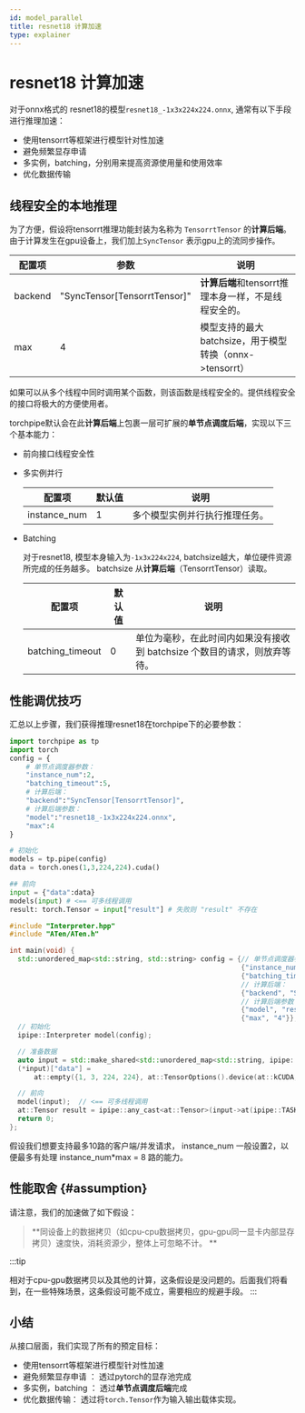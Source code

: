 ```yaml
---
id: model_parallel
title: resnet18 计算加速
type: explainer
---
```





# resnet18 计算加速
对于onnx格式的 resnet18的模型`resnet18_-1x3x224x224.onnx`,
通常有以下手段进行推理加速：
- 使用tensorrt等框架进行模型针对性加速 
- 避免频繁显存申请
- 多实例，batching，分别用来提高资源使用量和使用效率
- 优化数据传输



##  线程安全的本地推理


为了方便，假设将tensorrt推理功能封装为名称为 `TensorrtTensor` 的**计算后端**。由于计算发生在gpu设备上，我们加上`SyncTensor` 表示gpu上的流同步操作。

| 配置项  | 参数                         | 说明                                                 |
|---------|------------------------------|----------------------------------------------------|
| backend | "SyncTensor[TensorrtTensor]" | **计算后端**和tensorrt推理本身一样，不是线程安全的。   |
| max     | 4                            | 模型支持的最大batchsize，用于模型转换（onnx->tensorrt） |


如果可以从多个线程中同时调用某个函数，则该函数是线程安全的。提供线程安全的接口将极大的方便使用者。

torchpipe默认会在此**计算后端**上包裹一层可扩展的**单节点调度后端**，实现以下三个基本能力：
- 前向接口线程安全性


-  多实例并行

    | 配置项       | 默认值 | 说明                          |
    |--------------|--------|-----------------------------|
    | instance_num | 1      | 多个模型实例并行执行推理任务。 |
    

- Batching

    对于resnet18, 模型本身输入为`-1x3x224x224`, batchsize越大，单位硬件资源所完成的任务越多。 batchsize 从**计算后端**（TensorrtTensor）读取。

    | 配置项           | 默认值 | 说明                                                                   |
    |------------------|--------|----------------------------------------------------------------------|
    | batching_timeout | 0      | 单位为毫秒，在此时间内如果没有接收到 batchsize 个数目的请求，则放弃等待。 |
        


## 性能调优技巧
汇总以上步骤，我们获得推理resnet18在torchpipe下的必要参数：

<Tabs groupId="language"  className="unique-tabs">
<TabItem value="python" label="Python">

<!-- |                             | 值       | 备注                                       |
-----|-----------------------------|----------|------------------------------------------|----
     | `torchpipe.TASK_DATA_KEY`   | "data"   | 代表输入，必需存在，同一大版本不会改变定义   |
     | `torchpipe.TASK_RESULT_KEY` | "result" | 代表输出，可能不存在，同一大版本不会改变定义 | -->

```python
import torchpipe as tp
import torch
config = {
    # 单节点调度器参数： 
    "instance_num":2,
    "batching_timeout":5,
    # 计算后端：
    "backend":"SyncTensor[TensorrtTensor]",
    # 计算后端参数：
    "model":"resnet18_-1x3x224x224.onnx",
    "max":4 
}

# 初始化
models = tp.pipe(config)
data = torch.ones(1,3,224,224).cuda()

## 前向
input = {"data":data}
models(input) # <== 可多线程调用
result: torch.Tensor = input["result"] # 失败则 "result" 不存在
```

</TabItem>
<TabItem value="cpp" label="C++">

<!-- |                        | 值       | 备注
-----|------------------------|----------|-----------------------
     | ipipe::TASK_DATA_KEY   | "data"   | 代表输入，必需存在，同一大版本不会改变定义
     | ipipe::TASK_RESULT_KEY | "result" | 代表输出，可能不存在，同一大版本不会改变定义
 -->

```cpp
#include "Interpreter.hpp"
#include "ATen/ATen.h"

int main(void) {
  std::unordered_map<std::string, std::string> config = {// 单节点调度器参数：
                                                         {"instance_num", "2"},
                                                         {"batching_timeout", "5"},
                                                         // 计算后端：
                                                         {"backend", "SyncTensor[TensorrtTensor]"},
                                                         // 计算后端参数：
                                                         {"model", "resnet18_-1x3x224x224.onnx"},
                                                         {"max", "4"}};
  // 初始化
  ipipe::Interpreter model(config);

  // 准备数据
  auto input = std::make_shared<std::unordered_map<std::string, ipipe::any>>();
  (*input)["data"] =
      at::empty({1, 3, 224, 224}, at::TensorOptions().device(at::kCUDA, -1).dtype(at::kFloat));

  // 前向
  model(input);  // <== 可多线程调用
  at::Tensor result = ipipe::any_cast<at::Tensor>(input->at(ipipe::TASK_RESULT_KEY));
  return 0;
};
```

</TabItem>
</Tabs>

假设我们想要支持最多10路的客户端/并发请求， instance_num 一般设置2，以便最多有处理 instance_num*max = 8 路的能力。


## 性能取舍 {#assumption}
请注意，我们的加速做了如下假设：
> **同设备上的数据拷贝（如cpu-cpu数据拷贝，gpu-gpu同一显卡内部显存拷贝）速度快，消耗资源少，整体上可忽略不计。 **

:::tip

相对于cpu-gpu数据拷贝以及其他的计算，这条假设是没问题的。后面我们将看到，在一些特殊场景，这条假设可能不成立，需要相应的规避手段。
::: 

## 小结
从接口层面，我们实现了所有的预定目标：
- 使用tensorrt等框架进行模型针对性加速
- 避免频繁显存申请 ： 透过pytorch的显存池完成
- 多实例，batching ： 透过**单节点调度后端**完成
- 优化数据传输： 透过将`torch.Tensor`作为输入输出载体实现。


